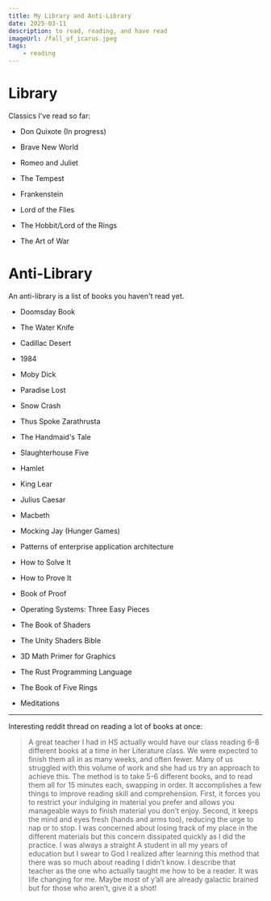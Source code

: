 ```yaml
---
title: My Library and Anti-Library
date: 2025-03-11
description: to read, reading, and have read
imageUrl: /fall_of_icarus.jpeg
tags:
    - reading
---
```


# Library

Classics I've read so far:

-   Don Quixote (In progress)

-   Brave New World
-   Romeo and Juliet
-   The Tempest
-   Frankenstein
-   Lord of the Flies
-   The Hobbit/Lord of the Rings
-   The Art of War

# Anti-Library

An anti-library is a list of books you haven't read yet.

-   Doomsday Book
-   The Water Knife
-   Cadillac Desert
-   1984
-   Moby Dick
-   Paradise Lost
-   Snow Crash
-   Thus Spoke Zarathrusta
-   The Handmaid's Tale
-   Slaughterhouse Five
-   Hamlet
-   King Lear
-   Julius Caesar
-   Macbeth
-   Mocking Jay (Hunger Games)

-   Patterns of enterprise application architecture
-   How to Solve It
-   How to Prove It
-   Book of Proof
-   Operating Systems: Three Easy Pieces
-   The Book of Shaders
-   The Unity Shaders Bible
-   3D Math Primer for Graphics
-   The Rust Programming Language

-   The Book of Five Rings
-   Meditations

---

Interesting reddit thread on reading a lot of books at once:

> A great teacher I had in HS actually would have our class reading 6-8 different books at a time in her Literature class. We were expected to finish them all in as many weeks, and often fewer. Many of us struggled with this volume of work and she had us try an approach to achieve this. The method is to take 5-6 different books, and to read them all for 15 minutes each, swapping in order. It accomplishes a few things to improve reading skill and comprehension. First, it forces you to restrict your indulging in material you prefer and allows you manageable ways to finish material you don’t enjoy. Second, it keeps the mind and eyes fresh (hands and arms too), reducing the urge to nap or to stop. I was concerned about losing track of my place in the different materials but this concern dissipated quickly as I did the practice. I was always a straight A student in all my years of education but I swear to God I realized after learning this method that there was so much about reading I didn’t know. I describe that teacher as the one who actually taught me how to be a reader. It was life changing for me. Maybe most of y’all are already galactic brained but for those who aren’t, give it a shot!
